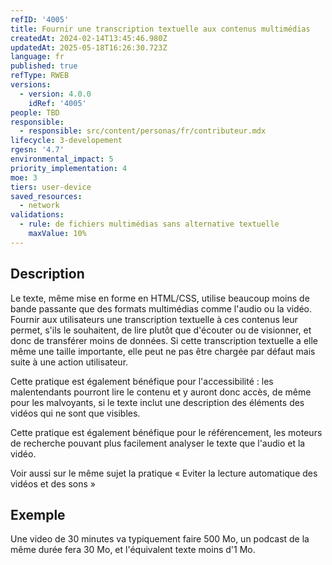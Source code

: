 ```yaml
---
refID: '4005'
title: Fournir une transcription textuelle aux contenus multimédias
createdAt: 2024-02-14T13:45:46.980Z
updatedAt: 2025-05-18T16:26:30.723Z
language: fr
published: true
refType: RWEB
versions:
  - version: 4.0.0
    idRef: '4005'
people: TBD
responsible:
  - responsible: src/content/personas/fr/contributeur.mdx
lifecycle: 3-developement
rgesn: '4.7'
environmental_impact: 5
priority_implementation: 4
moe: 3
tiers: user-device
saved_resources:
  - network
validations:
  - rule: de fichiers multimédias sans alternative textuelle
    maxValue: 10%
---
```


## Description

Le texte, même mise en forme en HTML/CSS, utilise beaucoup moins de bande passante que des formats multimédias comme l'audio ou la vidéo.
Fournir aux utilisateurs une transcription textuelle à ces contenus leur permet, s'ils le souhaitent, de lire plutôt que d'écouter ou de visionner, et donc de transférer moins de données.
Si cette transcription textuelle a elle même une taille importante, elle peut ne pas être chargée par défaut mais suite à une action utilisateur.

Cette pratique est également bénéfique pour l'accessibilité : les malentendants pourront lire le contenu et y auront donc accès, de même pour les malvoyants, si le texte inclut une description des éléments des vidéos qui ne sont que visibles.

Cette pratique est également bénéfique pour le référencement, les moteurs de recherche pouvant plus facilement analyser le texte que l'audio et la vidéo.

Voir aussi sur le même sujet la pratique « Eviter la lecture automatique des vidéos et des sons »

## Exemple

Une video de 30 minutes va typiquement faire 500 Mo, un podcast de la même durée fera 30 Mo, et l'équivalent texte moins d'1 Mo.
